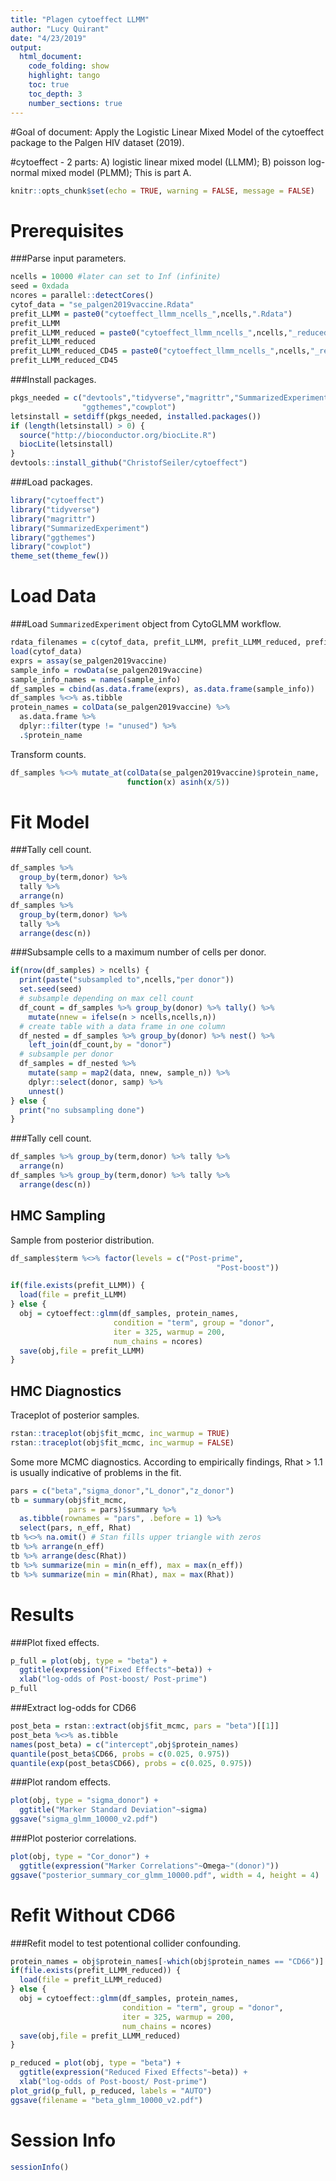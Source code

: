 ```yaml
---
title: "Plagen cytoeffect LLMM"
author: "Lucy Quirant"
date: "4/23/2019"
output: 
  html_document:
    code_folding: show
    highlight: tango
    toc: true
    toc_depth: 3
    number_sections: true
---
```


#Goal of document:
Apply the Logistic Linear Mixed Model of the cytoeffect package to the Palgen HIV dataset (2019).

#cytoeffect - 2 parts: 
A) logistic linear mixed model (LLMM); 
B) poisson log-normal mixed model (PLMM); 
This is part A.

```r
knitr::opts_chunk$set(echo = TRUE, warning = FALSE, message = FALSE)
```

# Prerequisites

###Parse input parameters.

```r
ncells = 10000 #later can set to Inf (infinite)
seed = 0xdada
ncores = parallel::detectCores()
cytof_data = "se_palgen2019vaccine.Rdata"
prefit_LLMM = paste0("cytoeffect_llmm_ncells_",ncells,".Rdata")
prefit_LLMM
prefit_LLMM_reduced = paste0("cytoeffect_llmm_ncells_",ncells,"_reduced.Rdata")
prefit_LLMM_reduced
prefit_LLMM_reduced_CD45 = paste0("cytoeffect_llmm_ncells_",ncells,"_reduced_CD45.Rdata")
prefit_LLMM_reduced_CD45
```

###Install packages.

```r
pkgs_needed = c("devtools","tidyverse","magrittr","SummarizedExperiment",
                "ggthemes","cowplot")
letsinstall = setdiff(pkgs_needed, installed.packages())
if (length(letsinstall) > 0) {
  source("http://bioconductor.org/biocLite.R")
  biocLite(letsinstall)
}
devtools::install_github("ChristofSeiler/cytoeffect")
```

###Load packages.

```r
library("cytoeffect")
library("tidyverse")
library("magrittr")
library("SummarizedExperiment")
library("ggthemes")
library("cowplot")
theme_set(theme_few())
```

# Load Data

###Load ``SummarizedExperiment`` object from CytoGLMM workflow.

```r
rdata_filenames = c(cytof_data, prefit_LLMM, prefit_LLMM_reduced, prefit_LLMM_reduced_CD45)
load(cytof_data)
exprs = assay(se_palgen2019vaccine)
sample_info = rowData(se_palgen2019vaccine)
sample_info_names = names(sample_info)
df_samples = cbind(as.data.frame(exprs), as.data.frame(sample_info))
df_samples %<>% as.tibble
protein_names = colData(se_palgen2019vaccine) %>% 
  as.data.frame %>% 
  dplyr::filter(type != "unused") %>%
  .$protein_name
```

Transform counts.

```r
df_samples %<>% mutate_at(colData(se_palgen2019vaccine)$protein_name, 
                          function(x) asinh(x/5))
```

# Fit Model

###Tally cell count.

```r
df_samples %>% 
  group_by(term,donor) %>% 
  tally %>% 
  arrange(n)
df_samples %>% 
  group_by(term,donor) %>% 
  tally %>% 
  arrange(desc(n))
```

###Subsample cells to a maximum number of cells per donor.

```r
if(nrow(df_samples) > ncells) {
  print(paste("subsampled to",ncells,"per donor"))
  set.seed(seed)
  # subsample depending on max cell count
  df_count = df_samples %>% group_by(donor) %>% tally() %>%
    mutate(nnew = ifelse(n > ncells,ncells,n))
  # create table with a data frame in one column
  df_nested = df_samples %>% group_by(donor) %>% nest() %>%
    left_join(df_count,by = "donor")
  # subsample per donor
  df_samples = df_nested %>%
    mutate(samp = map2(data, nnew, sample_n)) %>%
    dplyr::select(donor, samp) %>%
    unnest()
} else {
  print("no subsampling done")
}
```

###Tally cell count.

```r
df_samples %>% group_by(term,donor) %>% tally %>% 
  arrange(n)
df_samples %>% group_by(term,donor) %>% tally %>% 
  arrange(desc(n))
```

## HMC Sampling

Sample from posterior distribution.

```r
df_samples$term %<>% factor(levels = c("Post-prime",
                                              "Post-boost"))
```

```r
if(file.exists(prefit_LLMM)) {
  load(file = prefit_LLMM)
} else {
  obj = cytoeffect::glmm(df_samples, protein_names, 
                       condition = "term", group = "donor",
                       iter = 325, warmup = 200, 
                       num_chains = ncores)
  save(obj,file = prefit_LLMM)
}
```

## HMC Diagnostics

Traceplot of posterior samples.

```r
rstan::traceplot(obj$fit_mcmc, inc_warmup = TRUE)
rstan::traceplot(obj$fit_mcmc, inc_warmup = FALSE)
```

Some more MCMC diagnostics. According to empirically findings, Rhat > 1.1 is usually indicative of problems in the fit.

```r
pars = c("beta","sigma_donor","L_donor","z_donor")
tb = summary(obj$fit_mcmc, 
             pars = pars)$summary %>% 
  as.tibble(rownames = "pars", .before = 1) %>% 
  select(pars, n_eff, Rhat)
tb %<>% na.omit() # Stan fills upper triangle with zeros
tb %>% arrange(n_eff)
tb %>% arrange(desc(Rhat))
tb %>% summarize(min = min(n_eff), max = max(n_eff))
tb %>% summarize(min = min(Rhat), max = max(Rhat))
```

# Results

###Plot fixed effects.

```r
p_full = plot(obj, type = "beta") + 
  ggtitle(expression("Fixed Effects"~beta)) +
  xlab("log-odds of Post-boost/ Post-prime")
p_full
```

###Extract log-odds for CD66 

```r
post_beta = rstan::extract(obj$fit_mcmc, pars = "beta")[[1]]
post_beta %<>% as.tibble
names(post_beta) = c("intercept",obj$protein_names)
quantile(post_beta$CD66, probs = c(0.025, 0.975))
quantile(exp(post_beta$CD66), probs = c(0.025, 0.975))
```

###Plot random effects.

```r
plot(obj, type = "sigma_donor") + 
  ggtitle("Marker Standard Deviation"~sigma)
ggsave("sigma_glmm_10000_v2.pdf")
```

###Plot posterior correlations.

```r
plot(obj, type = "Cor_donor") + 
  ggtitle(expression("Marker Correlations"~Omega~"(donor)"))
ggsave("posterior_summary_cor_glmm_10000.pdf", width = 4, height = 4)
```

# Refit Without CD66

###Refit model to test potentional collider confounding.

```r
protein_names = obj$protein_names[-which(obj$protein_names == "CD66")]
if(file.exists(prefit_LLMM_reduced)) {
  load(file = prefit_LLMM_reduced)
} else {
  obj = cytoeffect::glmm(df_samples, protein_names, 
                         condition = "term", group = "donor",
                         iter = 325, warmup = 200, 
                         num_chains = ncores)
  save(obj,file = prefit_LLMM_reduced)
}
```

```r
p_reduced = plot(obj, type = "beta") + 
  ggtitle(expression("Reduced Fixed Effects"~beta)) +
  xlab("log-odds of Post-boost/ Post-prime")
plot_grid(p_full, p_reduced, labels = "AUTO")
ggsave(filename = "beta_glmm_10000_v2.pdf")
```

# Session Info {.unnumbered}

```r
sessionInfo()
```
